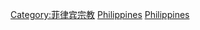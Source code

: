 {{Commonscat|Christianity in the Philippines}}

[[Category:菲律宾宗教|Category:菲律宾宗教]]
[[Category:東亞基督教|Philippines]]
[[Category:亚洲各国基督教|Philippines]]